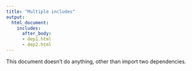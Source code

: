 ```yaml
---
title: "Multiple includes"
output: 
  html_document:
    includes:
      after_body: 
      - dep1.html
      - dep2.html
---
```


This document doesn't do anything, other than import two dependencies.

